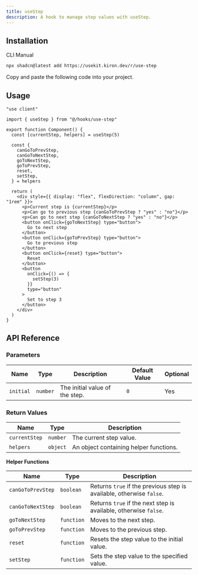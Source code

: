 ```yaml
---
title: useStep
description: A hook to manage step values with useStep.
---
```


<ComponentPreview name="use-step-demo" />

## Installation

<Tabs defaultValue="cli">

<TabsList>
  <TabsTrigger value="cli">CLI</TabsTrigger>
  <TabsTrigger value="manual">Manual</TabsTrigger>
</TabsList>

<TabsContent value="cli">

```bash
npx shadcn@latest add https://usekit.kiron.dev/r/use-step
```

</TabsContent>

<TabsContent value="manual">

<Steps>

<Step>Copy and paste the following code into your project.</Step>

<ComponentSource name="use-step" />

</Steps>

</TabsContent>

</Tabs>

## Usage

```tsx {6, 8-15}
"use client"

import { useStep } from "@/hooks/use-step"

export function Component() {
  const [currentStep, helpers] = useStep(5)

  const {
    canGoToPrevStep,
    canGoToNextStep,
    goToNextStep,
    goToPrevStep,
    reset,
    setStep,
  } = helpers

  return (
    <div style={{ display: "flex", flexDirection: "column", gap: "1rem" }}>
      <p>Current step is {currentStep}</p>
      <p>Can go to previous step {canGoToPrevStep ? "yes" : "no"}</p>
      <p>Can go to next step {canGoToNextStep ? "yes" : "no"}</p>
      <button onClick={goToNextStep} type="button">
        Go to next step
      </button>
      <button onClick={goToPrevStep} type="button">
        Go to previous step
      </button>
      <button onClick={reset} type="button">
        Reset
      </button>
      <button
        onClick={() => {
          setStep(3)
        }}
        type="button"
      >
        Set to step 3
      </button>
    </div>
  )
}
```

## API Reference

### Parameters

| Name      | Type     | Description                    | Default Value | Optional |
| --------- | -------- | ------------------------------ | ------------- | -------- |
| `initial` | `number` | The initial value of the step. | `0`           | Yes      |

### Return Values

| Name          | Type     | Description                            |
| ------------- | -------- | -------------------------------------- |
| `currentStep` | `number` | The current step value.                |
| `helpers`     | `object` | An object containing helper functions. |

**Helper Functions**

| Name              | Type       | Description                                                          |
| ----------------- | ---------- | -------------------------------------------------------------------- |
| `canGoToPrevStep` | `boolean`  | Returns `true` if the previous step is available, otherwise `false`. |
| `canGoToNextStep` | `boolean`  | Returns `true` if the next step is available, otherwise `false`.     |
| `goToNextStep`    | `function` | Moves to the next step.                                              |
| `goToPrevStep`    | `function` | Moves to the previous step.                                          |
| `reset`           | `function` | Resets the step value to the initial value.                          |
| `setStep`         | `function` | Sets the step value to the specified value.                          |
